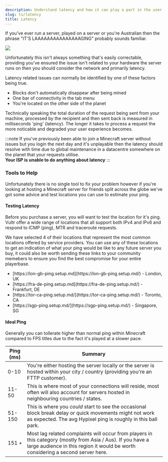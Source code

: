 ```yaml
---
description: Understand latency and how it can play a part in the user experience of your Minecraft server.
slug: ts/latency
title: Latency
---
```


If you've ever run a server, played on a server or you're Australian then the phrase "IT'S LAAAAAAAAAAAAAAAGING" probably sounds familiar.

<img src="https://preview.redd.it/0ko09k6f94t81.png?auto=webp&s=353eeecf671eeb60e4f39c288d81090fe2659242"/>

Unfortunately this isn't always something that's easily correctable, providing you've ensured the issue isn't related to your hardware the server runs on then you should consider the network and primarily latency.

Latency related issues can normally be identified by one of these factors being true.
<ul class="pl-5 list-disc">
    <li>Blocks don't automatically disappear after being mined</li>
    <li>One bar of connectivity in the tab menu</li>
    <li>You're located on the other side of the planet</li>
</ul>

Technically speaking the total duration of the request being sent from your machine, processed by the recipient and then sent back is measured in milliseconds 'ping' (latency). The longer it takes to process a request the more noticable and degraded your user experience becomes.

:::note
If you've previously been able to join a Minecraft server without issues but you login the next day and it's unplayable then the latency should resolve with time due to global maintenance in a datacentre somewhere on the planet that your requests utilise.
<br/>
<strong>Your ISP is unable to do anything about latency</strong>
:::

### Tools to Help 

Unfortunately there is no single tool to fix your problem however if you're looking at hosting a Minecraft server for friends split across the globe we've got some advice and test locations you can use to estimate your ping.

#### Testing Latency 

Before you purchase a server, you will want to test the location for it's ping. Vultr offer a wide range of locations that all support both IPv4 and IPv6 and respond to ICMP (ping), MTR and traceroute requests. 

We have selected 4 of their locations that represent the most common locations offered by service providers. You can use any of these locations to get an indication of what your ping would be like to any future server you buy, it could also be worth sending these links to your community memebers to ensure you find the best compromise for your entire playerbase.

<ul class="pl-5 list-disc">
    <li>[https://lon-gb-ping.setup.md](https://lon-gb-ping.setup.md/) - London, UK</li>
    <li>[https://fra-de-ping.setup.md](https://fra-de-ping.setup.md/) - Frankfurt, DE</li>
    <li>[https://tor-ca-ping.setup.md/](https://tor-ca-ping.setup.md/) - Toronto, CA</li>
    <li>[https://sgp-ping.setup.md/](https://sgp-ping.setup.md/) - Singapore, SG</li>
</ul>

#### Ideal Ping 

Generally you can tollerate higher than normal ping within Minecraft compared to FPS titles due to the fact it's played at a slower pace.

Ping (ms) | Summary
------------ | ------- 
0-10 | You're either hosting the server locally or the server is hosted within your city / country (providing you're an FTTP customer).
11-50 | This is where most of your connections will reside, most often will also account for servers hosted in neighbouring countries / states.
51-150 | This is where you *could* start to see the occasional block break delay or quick movements might not work as expected. The avg Hypixel ping is roughly in this ball park.
151 + | Most lag related complaints will occur from players in this category (mostly from Asia / Aus). If you have a large audience in this region it would be worth considering a second server here.




